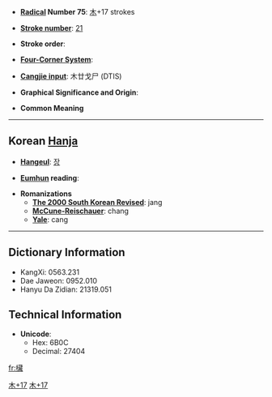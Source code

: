 * '''[[Wiktionary:Chinese radical index| Radical]] Number 75''': [[Wiktionary:Chinese radical index 木|木]]+17 strokes

* '''[[Wiktionary:Chinese total strokes index|Stroke number]]''': [[Wiktionary:Chinese total strokes index 21|21]]

* '''Stroke order''': 

* '''[[Wiktionary:Chinese four corner index|Four-Corner System]]''': 

* '''[[Wiktionary:Chinese Cangjie index|Cangjie input]]''': 木廿戈尸 (DTIS)

* '''Graphical Significance and Origin''': 

* '''Common Meaning'''

----

== Korean [[Hanja]] ==

* '''[[Hangeul]]''': [[장]]

* '''[[Eumhun]] reading''': 

* '''Romanizations'''
** '''[[The 2000 South Korean Revised Romanization|The 2000 South Korean Revised]]''': jang
** '''[[McCune-Reischauer]]''': chang
** '''[[Yale]]''': cang

----

== Dictionary Information ==

* KangXi: 0563.231
* Dae Jaweon: 0952.010
* Hanyu Da Zidian: 21319.051

== Technical Information ==

* '''Unicode''':
** Hex: 6B0C
** Decimal: 27404

[[Category:CJKV Character articles lacking a common meaning|木+17]]
[[Category:Korean-only CJKV Characters|木+17]]

[[fr:欌]]